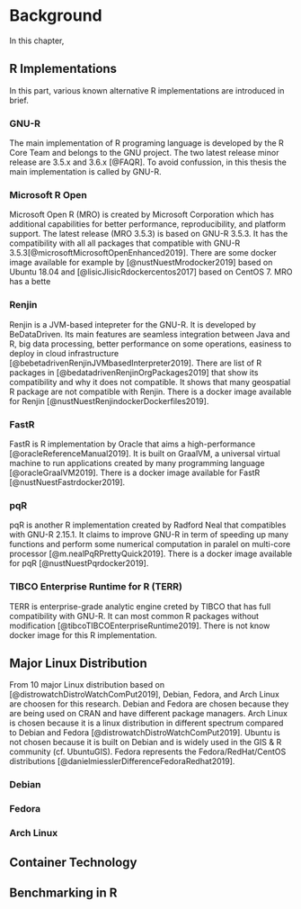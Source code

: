 # Background {#background}

In this chapter, 

## R Implementations

In this part, various known alternative R implementations are introduced in brief.

### GNU-R
The main implementation of R programing language is developed by the R Core Team and belongs to the GNU project. The two latest release minor release are 3.5.x and 3.6.x [@FAQR]. To avoid confussion, in this thesis the main implementation is called by GNU-R.

### Microsoft R Open

Microsoft Open R (MRO) is created by Microsoft Corporation which has additional capabilities for better performance, reproducibility, and platform support. The latest release (MRO 3.5.3) is based on GNU-R 3.5.3. It has the compatibility with all all packages that compatible with GNU-R 3.5.3[@microsoftMicrosoftOpenEnhanced2019]. There are some docker image available for example by [@nustNuestMrodocker2019] based on Ubuntu 18.04 and [@lisicJlisicRdockercentos2017] based on CentOS 7. 
MRO has a bette

### Renjin

Renjin is a JVM-based intepreter for the GNU-R. It is developed by BeDataDriven. Its main features are seamless integration between Java and R, big data processing, better performance on some operations, easiness to deploy in cloud infrastructure [@bebetadrivenRenjinJVMbasedInterpreter2019]. There are list of R packages in [@bedatadrivenRenjinOrgPackages2019] that show its compatibility and why it does not compatible. It shows that many geospatial R package are not compatible with Renjin.
There is a docker image available for Renjin [@nustNuestRenjindockerDockerfiles2019].

### FastR

FastR is R implementation by Oracle that aims a high-performance [@oracleReferenceManual2019]. It is built on GraalVM, a universal virtual machine to run applications created by many programming language [@oracleGraalVM2019]. There is a docker image available for FastR [@nustNuestFastrdocker2019].

### pqR

pqR is another R implementation created by Radford Neal that compatibles with GNU-R 2.15.1. It claims to improve GNU-R in term of speeding up many functions and perform some numerical computation in paralel on multi-core processor [@m.nealPqRPrettyQuick2019]. There is a docker image available for pqR [@nustNuestPqrdocker2019].

### TIBCO Enterprise Runtime for R (TERR)

TERR is enterprise-grade analytic engine creted by TIBCO that has full compatibility with GNU-R. It can most common R packages without modification [@tibcoTIBCOEnterpriseRuntime2019]. There is not know docker image for this R implementation.

## Major Linux Distribution

From 10 major Linux distribution based on [@distrowatchDistroWatchComPut2019], Debian, Fedora, and Arch Linux are choosen for this research. Debian and Fedora are chosen because they are being used on CRAN and have different package managers. Arch Linux is chosen because it is a linux distribution in different spectrum compared to Debian and Fedora [@distrowatchDistroWatchComPut2019]. Ubuntu is not chosen because it is built on Debian and is widely used in the GIS & R community (cf. UbuntuGIS).  Fedora represents the Fedora/RedHat/CentOS distributions [@danielmiesslerDifferenceFedoraRedhat2019].

### Debian

### Fedora

### Arch Linux

## Container Technology

## Benchmarking in R
